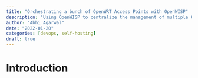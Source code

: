 ```yaml
---
title: "Orchestrating a bunch of OpenWRT Access Points with OpenWISP"
description: "Using OpenWISP to centralize the management of multiple OpenWRT Access Points for ease of use."
author: "Abhi Agarwal"
date: "2022-01-20"
categories: [devops, self-hosting]
draft: true
---
```


# Introduction
